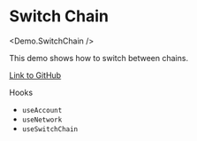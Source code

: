 
# Switch Chain

<Demo.SwitchChain />

This demo shows how to switch between chains.

[Link to GitHub](https://github.com/apibara/starknet-react/blob/main/docs/components/demo/switch-chain.tsx)

Hooks
- `useAccount`
- `useNetwork`
- `useSwitchChain`
